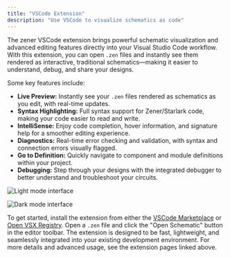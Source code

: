 ```yaml
---
title: "VSCode Extension"
description: "Use VSCode to visualize schematics as code"
---
```


The zener VSCode extension brings powerful schematic visualization and advanced editing features directly into your Visual Studio Code workflow. With this extension, you can open `.zen` files and instantly see them rendered as interactive, traditional schematics—making it easier to understand, debug, and share your designs.

Some key features include:

- **Live Preview:** Instantly see your `.zen` files rendered as schematics as you edit, with real-time updates.
- **Syntax Highlighting:** Full syntax support for Zener/Starlark code, making your code easier to read and write.
- **IntelliSense:** Enjoy code completion, hover information, and signature help for a smoother editing experience.
- **Diagnostics:** Real-time error checking and validation, with syntax and connection errors visually flagged.
- **Go to Definition:** Quickly navigate to component and module definitions within your project.
- **Debugging:** Step through your designs with the integrated debugger to better understand and troubleshoot your circuits.

<img
  className="block dark:hidden"
  src="/images/vscode-light.png"
  alt="Light mode interface"
/>

<img
  className="hidden dark:block"
  src="/images/vscode-dark.png"
  alt="Dark mode interface"
/>

To get started, install the extension from either the [VSCode Marketplace](https://marketplace.visualstudio.com/items?itemName=diode-inc.zener) or [Open VSX Registry](https://open-vsx.org/extension/diode-inc/zener). Open a `.zen` file and click the "Open Schematic" button in the editor toolbar. The extension is designed to be fast, lightweight, and seamlessly integrated into your existing development environment. For more details and advanced usage, see the extension pages linked above.
